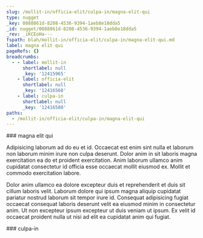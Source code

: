 ```yaml
---
slug: /mollit-in/officia-elit/culpa-in/magna-elit-qui
type: nugget
_key: 0888861d-8208-4536-9394-1aeb8e18dda5
_id: nugget/0888861d-8208-4536-9394-1aeb8e18dda5
_rev: _iKCEoHa---
fspath: blah/mollit-in/officia-elit/culpa-in/magna-elit-qui.md
label: magna elit qui
pageRefs: {}
breadcrumbs:
  - - label: mollit-in
      shortlabel: null
      _key: '12415965'
    - label: officia-elit
      shortlabel: null
      _key: '12416568'
    - label: culpa-in
      shortlabel: null
      _key: '12416580'
paths:
  - /mollit-in/officia-elit/culpa-in/magna-elit-qui
---
```


<NuggetArea>
<Nugget slug="/mollit-in/officia-elit/culpa-in/magna-elit-qui" type="nugget" _key="0888861d-8208-4536-9394-1aeb8e18dda5" _id="nugget/0888861d-8208-4536-9394-1aeb8e18dda5" _rev="_iKCEoHa---" fspath="blah/mollit-in/officia-elit/culpa-in/magna-elit-qui.md" label="magna elit qui" paths="/mollit-in/officia-elit/culpa-in/magna-elit-qui">
<NuggetBody>
### magna elit qui

Adipisicing laborum ad do eu et id. Occaecat est enim sint nulla et laborum non laborum minim irure non culpa deserunt. Dolor anim in sit laboris magna exercitation ea do et proident exercitation. Anim laborum ullamco anim cupidatat consectetur id officia esse occaecat mollit eiusmod ex. Mollit et commodo exercitation labore.

Dolor anim ullamco ea dolore excepteur duis et reprehenderit et duis sit cillum laboris velit. Laborum dolore qui ipsum magna aliquip cupidatat pariatur nostrud laborum sit tempor irure id. Consequat adipisicing fugiat occaecat consequat laboris deserunt velit ea eiusmod minim in consectetur anim. Ut non excepteur ipsum excepteur ut duis veniam ut ipsum. Ex velit id occaecat proident nulla ut nisi ad elit ea cupidatat anim qui fugiat.

</NuggetBody>
<Breadcrumbs>
<Crumbs>
<Crumb _key="12415965" label="mollit-in" /><Crumb _key="12416568" label="officia-elit" /><Crumb _key="12416580" label="culpa-in" />
</Crumbs>
</Breadcrumbs>
</Nugget>

<NuggetsInbound>
</NuggetsInbound>
<NuggetsOutbound>
</NuggetsOutbound>
</NuggetArea>
<PassagesInbound>
<Passage direction="inbound" type="passage" _key="12416580" _id="passage/12416580" _rev="_iKCEoHW--_" label="culpa-in" passage="culpa-in" fspath="blah/mollit-in/officia-elit/culpa-in" paths="/mollit-in/officia-elit/culpa-in" slug="/mollit-in/officia-elit/culpa-in">
<NuggetBody>
### culpa-in

</NuggetBody>
<Breadcrumbs>
<Crumbs>
<Crumb _key="12415965" label="mollit-in" /><Crumb _key="12416568" label="officia-elit" />
</Crumbs>
</Breadcrumbs>
</Passage>

</PassagesInbound>
<PassagesOutbound>
</PassagesOutbound>
